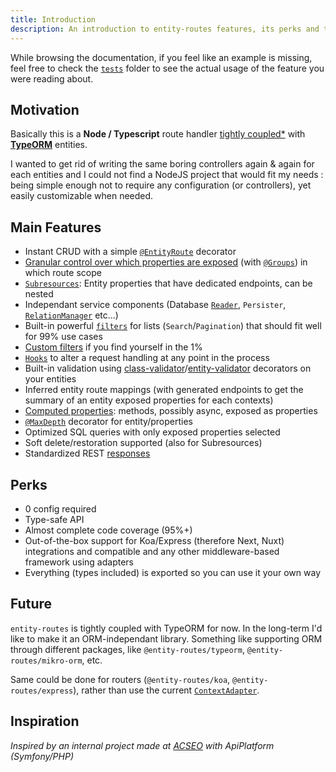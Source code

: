 ```yaml
---
title: Introduction
description: An introduction to entity-routes features, its perks and the problem it solves.
---
```



<DocAlert status="success" >


While browsing the documentation, if you feel like an example is missing, feel free to check the
[`tests`](https://github.com/astahmer/entity-routes/tree/main/tests) folder to see the actual usage of the feature you
were reading about.

</DocAlert>


## Motivation

Basically this is a **Node / Typescript** route handler [tightly coupled\*](#future) with
**[TypeORM](https://github.com/typeorm/typeorm/)** entities.

I wanted to get rid of writing the same boring controllers again & again for each entities and I could not find a NodeJS
project that would fit my needs : being simple enough not to require any configuration (or controllers), yet easily
customizable when needed.

## Main Features

-   Instant CRUD with a simple [`@EntityRoute`](/definitions#entityroute) decorator
-   [Granular control over which properties are exposed](/groups/introduction) (with [`@Groups`](/definitions#groups))
    in which route scope
-   [`Subresources`](/entity-routes/subresources): Entity properties that have dedicated endpoints, can be nested
-   Independant service components (Database [`Reader`](/definitions/classes/reader), `Persister`,
    [`RelationManager`](/definitions/classes/relationmanager) etc...)
-   Built-in powerful [`filters`](/filters) for lists (`Search`/`Pagination`) that should fit well for 99% use cases
-   [Custom filters](/filters/custom-filter) if you find yourself in the 1%
-   [`Hooks`](/entity-routes/hooks) to alter a request handling at any point in the process
-   Built-in validation using
    [class-validator](https://github.com/typestack/class-validator)/[entity-validator](https://github.com/astahmer/entity-validator)
    decorators on your entities
-   Inferred entity route mappings (with generated endpoints to get the summary of an entity exposed properties for each
    contexts)
-   [Computed properties](/entity-groups/groups/computed-property): methods, possibly async, exposed as properties
-   [`@MaxDepth`](/definitions#maxdepth) decorator for entity/properties
-   Optimized SQL queries with only exposed properties selected
-   Soft delete/restoration supported (also for Subresources)
-   Standardized REST [responses](/entity-routes/response-format)

## Perks

-   0 config required
-   Type-safe API
-   Almost complete code coverage (95%+)
-   Out-of-the-box support for Koa/Express (therefore Next, Nuxt) integrations and compatible and any other
    middleware-based framework using adapters
-   Everything (types included) is exported so you can use it your own way

## Future

`entity-routes` is tightly coupled with TypeORM for now. In the long-term I'd like to make it an ORM-independant
library. Something like supporting ORM through different packages, like `@entity-routes/typeorm`,
`@entity-routes/mikro-orm`, etc.

Same could be done for routers (`@entity-routes/koa`, `@entity-routes/express`), rather than use the current
[`ContextAdapter`](/definitions#contextadapter).

## Inspiration

_Inspired by an internal project made at [ACSEO](https://acseo.fr/) with ApiPlatform (Symfony/PHP)_
